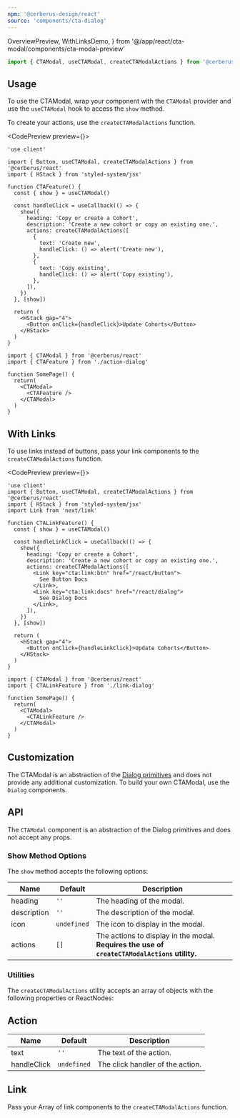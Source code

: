 ```yaml
---
npm: '@cerberus-design/react'
source: 'components/cta-dialog'
---
```


  OverviewPreview,
  WithLinksDemo,
} from '@/app/react/cta-modal/components/cta-modal-preview'

```ts
import { CTAModal, useCTAModal, createCTAModalActions } from '@cerberus/react'
```

## Usage

To use the CTAModal, wrap your component with the `CTAModal` provider and use the `useCTAModal` hook to access the `show` method.

To create your actions, use the `createCTAModalActions` function.

<CodePreview preview={<OverviewPreview />}>
```tsx title="action-dialog.tsx"
'use client'

import { Button, useCTAModal, createCTAModalActions } from '@cerberus/react'
import { HStack } from 'styled-system/jsx'

function CTAFeature() {
  const { show } = useCTAModal()

  const handleClick = useCallback(() => {
    show({
      heading: 'Copy or create a Cohort',
      description: 'Create a new cohort or copy an existing one.',
      actions: createCTAModalActions([
        {
          text: 'Create new',
          handleClick: () => alert('Create new'),
        },
        {
          text: 'Copy existing',
          handleClick: () => alert('Copy existing'),
        },
      ]),
    })
  }, [show])

  return (
    <HStack gap="4">
      <Button onClick={handleClick}>Update Cohorts</Button>
    </HStack>
  )
}
```
```tsx title="page.tsx"
import { CTAModal } from '@cerberus/react'
import { CTAFeature } from './action-dialog'

function SomePage() {
  return(
    <CTAModal>
      <CTAFeature />
    </CTAModal>
  )
}
```
</CodePreview>

## With Links

To use links instead of buttons, pass your link components to the `createCTAModalActions` function.

<CodePreview preview={<WithLinksDemo />}>
```tsx title="link-dialog.tsx"
'use client'
import { Button, useCTAModal, createCTAModalActions } from '@cerberus/react'
import { HStack } from 'styled-system/jsx'
import Link from 'next/link'

function CTALinkFeature() {
  const { show } = useCTAModal()

  const handleLinkClick = useCallback(() => {
    show({
      heading: 'Copy or create a Cohort',
      description: 'Create a new cohort or copy an existing one.',
      actions: createCTAModalActions([
        <Link key="cta:link:btn" href="/react/button">
          See Button Docs
        </Link>,
        <Link key="cta:link:docs" href="/react/dialog">
          See Dialog Docs
        </Link>,
      ]),
    })
  }, [show])

  return (
    <HStack gap="4">
      <Button onClick={handleLinkClick}>Update Cohorts</Button>
    </HStack>
  )
}
```
```tsx title="page.tsx"
import { CTAModal } from '@cerberus/react'
import { CTALinkFeature } from './link-dialog'

function SomePage() {
  return(
    <CTAModal>
      <CTALinkFeature />
    </CTAModal>
  )
}
```
</CodePreview>

## Customization

The CTAModal is an abstraction of the [Dialog primitives](./dialog) and does not provide any additional customization. To build your own CTAModal, use the `Dialog` components.

## API

The `CTAModal` component is an abstraction of the Dialog primitives and does not accept any props.

### Show Method Options

The `show` method accepts the following options:

| Name     | Default | Description                            |
| -------- | ------- | -------------------------------------- |
| heading | `''` | The heading of the modal. |
| description | `''` | The description of the modal. |
| icon | `undefined` | The icon to display in the modal. |
| actions | `[]` | The actions to display in the modal. **Requires the use of `createCTAModalActions` utility.** |

### Utilities

The `createCTAModalActions` utility accepts an array of objects with the following properties or ReactNodes:

## Action

| Name     | Default | Description                            |
| -------- | ------- | -------------------------------------- |
| text | `''` | The text of the action. |
| handleClick | `undefined` | The click handler of the action. |

## Link

Pass your Array of link components to the `createCTAModalActions` function.
